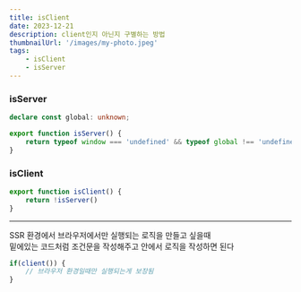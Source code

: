 ```yaml
---
title: isClient
date: 2023-12-21
description: client인지 아닌지 구별하는 방법
thumbnailUrl: '/images/my-photo.jpeg'
tags:
    - isClient
    - isServer
---
```


### isServer
```ts
declare const global: unknown;

export function isServer() {
    return typeof window === 'undefined' && typeof global !== 'undefined';
}
```

### isClient
```ts
export function isClient() {
    return !isServer()
}
```

----

SSR 환경에서 브라우저에서만 실행되는 로직을 만들고 싶을때<br />
밑에있는 코드처럼 조건문을 작성해주고 안에서 로직을 작성하면 된다
```ts
if(client()) {
    // 브라우저 환경일때만 실행되는게 보장됨
}
```
